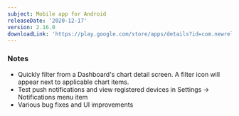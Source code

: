 ```yaml
---
subject: Mobile app for Android
releaseDate: '2020-12-17'
version: 2.16.0
downloadLink: 'https://play.google.com/store/apps/details?id=com.newrelic.rpm'
---
```


### Notes

* Quickly filter from a Dashboard's chart detail screen. A filter icon will appear next to applicable chart items.
* Test push notifications and view registered devices in Settings -> Notifications menu item
* Various bug fixes and UI improvements

